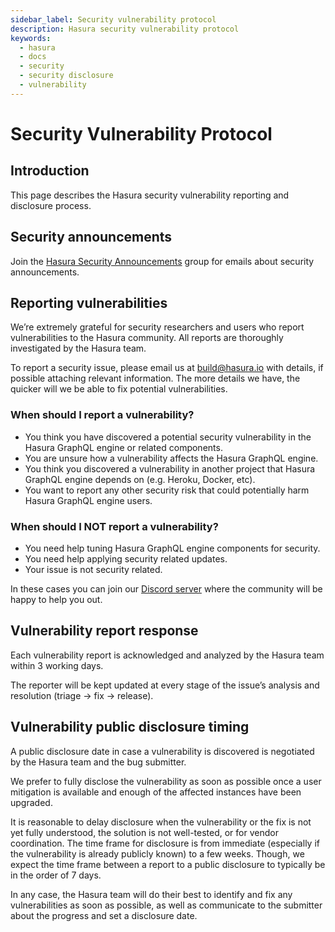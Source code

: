 ```yaml
---
sidebar_label: Security vulnerability protocol
description: Hasura security vulnerability protocol
keywords:
  - hasura
  - docs
  - security
  - security disclosure
  - vulnerability
---
```


# Security Vulnerability Protocol

## Introduction

This page describes the Hasura security vulnerability reporting and
disclosure process.

## Security announcements

Join the [Hasura Security Announcements](https://groups.google.com/forum/#!forum/hasura-security-announce)
group for emails about security announcements.

## Reporting vulnerabilities

We’re extremely grateful for security researchers and users who report
vulnerabilities to the Hasura community. All reports are thoroughly
investigated by the Hasura team.

To report a security issue, please email us at <build@hasura.io> with
details, if possible attaching relevant information. The more details we
have, the quicker will we be able to fix potential vulnerabilities.

### When should I report a vulnerability?

-   You think you have discovered a potential security vulnerability in
    the Hasura GraphQL engine or related components.
-   You are unsure how a vulnerability affects the Hasura GraphQL
    engine.
-   You think you discovered a vulnerability in another project that
    Hasura GraphQL engine depends on (e.g. Heroku, Docker, etc).
-   You want to report any other security risk that could potentially
    harm Hasura GraphQL engine users.

### When should I NOT report a vulnerability?

-   You need help tuning Hasura GraphQL engine components for security.
-   You need help applying security related updates.
-   Your issue is not security related.

In these cases you can join our [Discord server](https://hasura.io/discord) where the community will be happy to
help you out.

## Vulnerability report response

Each vulnerability report is acknowledged and analyzed by the Hasura
team within 3 working days.

The reporter will be kept updated at every stage of the issue’s analysis
and resolution (triage -> fix -> release).

## Vulnerability public disclosure timing

A public disclosure date in case a vulnerability is discovered is
negotiated by the Hasura team and the bug submitter.

We prefer to fully disclose the vulnerability as soon as possible once a
user mitigation is available and enough of the affected instances have
been upgraded.

It is reasonable to delay disclosure when the vulnerability or the fix
is not yet fully understood, the solution is not well-tested, or for
vendor coordination. The time frame for disclosure is from immediate
(especially if the vulnerability is already publicly known) to a few
weeks. Though, we expect the time frame between a report to a public
disclosure to typically be in the order of 7 days.

In any case, the Hasura team will do their best to identify and fix any
vulnerabilities as soon as possible, as well as communicate to the
submitter about the progress and set a disclosure date.
